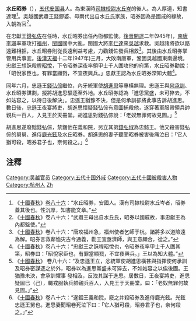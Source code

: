 '''水丘昭券'''（{{bd|？||947年||catIdx=S}}），[[五代|五代]][[安国县_(吴越)|安国县]]人。為東漢時[[司隸校尉|司隸校尉]][[水丘岑|水丘岑]]的後人。為人厚道，知書達理<ref>《[[十國春秋|十國春秋]]》[[s:十國春秋_(四庫全書本)/卷086|卷八十六]]：“水丘昭券，安國人。漢有司隸校尉水丘岑者，昭券蓋其後也。性沉厚，知書能文章。”</ref>。吳越國武肅王錢鏐婆、母兩代出自水丘氏家族，昭券因為是國戚的緣故，入朝為官<ref>《[[十國春秋|十國春秋]]》卷八十六：“武肅王母出自水丘氏，昭券以國戚故，事忠獻王為內都監使。”</ref>。

在忠獻王[[錢弘佐|錢弘佐]]在任時，水丘昭券出任內衙都監使。[[後晉|後晉]][[開運_(後晉)|開運]]二年(945年)，[[南唐|南唐]][[李璟|李璟]]率軍攻打[[福州|福州]]，[[閩_(十國)|閩國]]國中大亂，閩國大將[[李仁達|李仁達]]來[[吴越国|吳越]]求救。吳越諸將欲以路遠難相拒，水丘昭券則從長遠利益考慮，力勸錢佐發兵相救<ref>《[[十國春秋|十國春秋]]》卷八十六：“唐攻福州急，福州使者乞師于杭。諸將多以道險遠為解。昭券言救鄰恤灾古今通義，勸王宜亟濟師，與王意頗合，從之。”</ref>。其後由水丘昭券掌管用兵事宜。[[後漢|後漢]][[天福_(后晋)|天福]]十二年(947年)三月，大敗南唐軍，鞏固吳越國東南邊境。忠獻王想誅殺[[程昭悅|程昭悅]]，下令昭券深夜率領甲士千人圍攻他的府第，水丘昭券勸說：「昭悅家臣也，有罪當顯戮，不宜夜興兵。」忠獻王認為水丘昭券深知大體<ref>《[[十國春秋|十國春秋]]》卷八十六：“忠獻王之誅程昭悅也，令昭券夜率甲士千人圍其第，昭券曰：「昭悅家臣也，有罪當顯戮，不宜夜興兵。」王以為知大體。”</ref>。

同年六月，忠遜王[[錢弘倧|錢弘倧]]繼位，內牙統軍使[[胡進思|胡進思]]等專橫無理。忠遜王與[[何承訓|何承訓]]、水丘昭券謀劃，擬將胡進思驅逐至外地。水丘昭券認為「進思黨盛，未可猝去，不如姑容之，以待日後解決」。忠遜王猶豫不決，但是何承訓卻將此事告訴胡進思。數日後，忠遜王夜宴將吏，胡進思懷疑錢弘倧有意圖捕殺他，遂穿著軍服帶領兵帥親兵一百人，入見王於天冊堂。胡進思對錢弘倧說：「老奴無罪何故見圖。」<ref>《[[十國春秋|十國春秋]]》 卷八十六：“及忠遜王立，忿統軍使胡進思橫甚與指揮使何承訓及昭券密謀逐之於外，昭券以為進思黨盛未可猝去，不如姑容之以俟後圖。王猶豫未決，會承訓懼事 發相及，反洩其謀于進思。居數日，王夜宴將吏，進思疑圖巳（己），輙戎服執兵帥親兵百人，入見王于天冊堂。曰：「老奴無罪何故見圖。」”</ref>

胡進思遂廢黜錢弘倧，禁錮他在義和院，另立其弟[[錢弘俶|錢弘俶]]為忠懿王。他又殺害錢弘倧的舅舅、進侍[[鹿光鉉|鹿光鉉]]及水丘昭券。胡進思的妻子聽聞昭券被害後痛泣曰：「它人猶可殺，昭券君子也，奈何殺之。」<ref>《[[十國春秋|十國春秋]]》卷八十六：“遂錮王義和院，廢之并殺昭券及進侍鹿光鉉。光鉉忠遜王舅也。進思妻聞昭卷死泣下曰：「它人猶可殺，昭券君子也，奈何殺之。」”</ref>

==注釋==
{{reflist|2}}

{{Authority control}}

[[Category:吴越官员|Category:吴越官员]]
[[Category:五代十国外戚|Category:五代十国外戚]]
[[Category:五代十國被殺害人物|Category:五代十國被殺害人物]]
[[Category:杭州人|Category:杭州人]]
[[Category:水丘姓|Zh]]